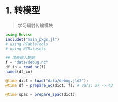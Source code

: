 # 1. 转模型
> 学习辐射传输模块

```julia
using Revise
includet("main_pkgs.jl")
# using RTableTools
# using NCDatasets
```

```julia
## 准备输入数据
f = "data/debug.nc"
df_in = read_nc(f)
names(df_in)

@time dict = load("data/debug.jld2");
@time df = prepare_wd(dict, f); # vars: 27 -> 43

@time spac = prepare_spac(dict);
```


<!-- ```{julia}
@time df_out = run_model!(spac, df; use_sif=false);
fwrite(df_out, "data/OUTPUT_V2.csv")
``` -->
